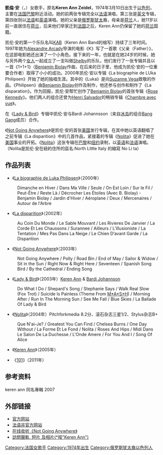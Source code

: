 {{藝人
| Name                = 凱倫·安<br />Keren Ann
| Img                 = Keren Ann performing (1).jpg
| Img_capt            =
| Img_size            = 300px
| Background          = solo_singer
| Birth_name          = 
| Alias               = 
| Born                = {{birth date and age|1974|3|10}}
| 出生地點              = {{ISR}}[[凱撒利亞|凱撒利亞]]
| Died                = 
| Instrument          = 吉他、鋼琴、[[单簧管|单簧管]]
| Voice_type          = 
| Genre               = 
| Occupation          = 
| Years_active        = 
| Label               = 
| Associated_acts     = [[班哲明·弼歐雷|班哲明·弼歐雷]]、{{tsl|en|Barði Jóhannson||Barði Jóhannson}}、{{tsl|en|Lady and Bird||Lady and Bird}}
| URL                 = {{url|www.kerenann.com}}
| Notable_instruments = 
}}

'''凱倫·安'''（{{lang-en|'''Keren Ann'''}}，{{lang-he-n|קרן אן זיידל}}）女歌手，原名'''Keren Ann Zeidel'''，1974年3月10日出生于[[以色列|以色列]]，主要在[[法国|法国]][[巴黎|巴黎]]附近活动。她的前两张专辑完全以[[法语|法语]]演唱，第三张是[[英文|英文]]专辑，第四张则以[[法语|法语]]和[[英语|英语]]演唱。她的父亲是[[俄罗斯|俄罗斯]][[犹太|犹太]]裔，母亲是[[荷兰|荷兰]]人，她11岁以前一直居住在[[荷兰|荷兰]]，后来他们举家迁到[[法国|法国]]之后，Keren Ann仍保留了她的[[荷兰|荷兰]]国籍。

凯伦·安的第一个乐队名叫[[KAB|KAB]]（Keren Ann Band的缩写）持续了三年时间。1997年她为[[Alexandre_Arcady|Alexandre Arcady]]导演的电影《K》写了一首歌《父亲（Father）》，在这部电影她还出演了一个小角色。接下来的一年，也就是在她24岁的时候，她与另外两个[[女人|女人]]一起成立了一支叫做[[Shelby|Shelby]]的乐队，他们发行了一张专辑并且以一首《1+1+1》（[[Benjamin_Biolay|Benjamin Biolay]]作曲，在后来的日子里，他成为凯伦·安的一位重要合作者）取得了小小的成功。2000年凯伦·安以专辑《La biographie de LUka Philipsen》开始了她的独唱生涯。其中的《Luka》是向[[Suzanne_Vega|Suzanne Vega]]致敬的作品。《Philipsen》由[[Benjamin_Biolay|Benjamin Biolay]]创作及制作，他还参与创作和制作了《La disparation》。作为回报，凯伦·安帮忙创作了[[Benjamin_Biolay|Benjamin Biolay]]的首张专辑《[[Rose_Kennedy|Rose Kennedy]]》。他们两人的组合还曾为[[Henri_Salvador|Henri Salvador]]的畅销专辑《[[Chambre_avec_vue|Chambre avec vue]]》。

在《[[Lady_&_Bird|Lady & Bird]]》专辑中凯伦·安与Bardi Johannsson（来自[[冰岛|冰岛]]的组合[[Bang_Gang|Bang Gang]]成员）合作。

《[[Not_Going_Anywhere|Not Going Anywhere]]》是凯伦·安的首张[[美国|美国]]发行专辑，在其中她以英语翻唱了之前专辑《La disparition》中的几首作品，紧接着的专辑《[[Nolita|Nolita]]》促进了她在[[美国|美国]]事业的开拓。《[[Nolita|Nolita]]》这张专辑在[[巴黎|巴黎]]和[[纽约|纽约]]录制，以[[英语|英语]]和[[法语|法语]]演唱。（Nolita是凯伦·安在紐約住所的區名:North Little Italy 的縮寫 No Li ta）

== 作品列表 ==
* 《[[La_biographie_de_Luka_Philipsen|La biographie de Luka Philipsen]]》（2000年）
:Dimanche en Hiver / Dans Ma Ville / Seule / On Est Loin / Sur le Fil / Peut-Être / Reste Là / Décrocher Les Étoiles (Avec B. Biolay) - Benjamin Biolay / Jardin d'Hiver / Aéroplane / Deux / Mercenaires / Autour de l'Arbre 
* 《[[La_disparition|La disparition]]》（2002年）
:Au Coin Du Monde / Le Sable Mouvant / Les Rivieres De Janvier / La Corde Et Les Chaussons / Surannee / Ailleurs / L’illusioniste / La Tentation / Mes Pas Dans La Neige / Le Chien D‘avant Garde / La Disparition 
* 《[[Not_Going_Anywhere|Not Going Anywhere]]》（2003年）
:Not Going Anywhere / Polly / Road Bin / End of May / Sailor & Widow / Sit in the Sun / Right Now & Right Here / Seventeen / Spanish Song Bird / By the Cathedral / Ending Song 
* 《[[Lady_&_Bird|Lady & Bird]]》（2003年）[[Keren_Ann|Keren Ann]] & [[Bardi_Johannson|Bardi Johannson]]
:Do What I Do / Shepard's Song / Stephanie Says / Walk Real Slow (Fox Trot) / Suicide Is Painless (Theme From [[風流軍醫俏護士_(電視劇)|M*A*S*H]]) / Morning After / Run In The Morning Sun / See Me Fall / Blue Skies / La Ballade Of Lady & Bird 
* 《[[Nolita|Nolita]]》（2004年）Pitchforkmedia 8.2分、滚石杂志三星1/2、Stylus杂志B+
:Que N'ai-Je? / Greatest You Can Find / Chelsea Burns / One Day Without / La Forme Et Le Fond / Nolita / Roses And Hips / Midi Dans Le Salon De La Duchesse / L'Onde Amere / For You And I / Song Of Alice
* 《[[Keren_Ann|Keren Ann]]》（2005年）
:
* 《[[101|101]]》（2011年）
:

== 参考资料 ==
{{Translation/Ref|en|Keren Ann}}
keren ann 同名專輯 2007

== 外部链接 ==
* [http://www.kerenann.com 官方网站]
* [http://www.kerenann.net 法语非官方网站]
* [https://web.archive.org/web/20060815181211/http://www.bluenote.com/kaplayer/ 在线收听《Not Going Anywhere》]
* [http://pinkmessage.com/talk/viewforum.php?f=7 訪問聲軌, 短片 及相片(*按"Keren Ann")]

{{Authority control}}
{{DEFAULTSORT:Ann, Keren}}
[[Category:法国女歌手|Category:法国女歌手]]
[[Category:1974年出生|Category:1974年出生]]
[[Category:俄罗斯犹太裔以色列人|Category:俄罗斯犹太裔以色列人]]